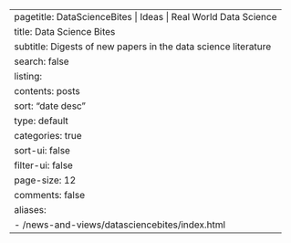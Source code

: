 ---
pagetitle: DataScienceBites | Ideas | Real World Data Science
title: Data Science Bites
subtitle: Digests of new papers in the data science literature
search: false
listing:
  contents: posts
  sort: "date desc"
  type: default
  categories: true
  sort-ui: false
  filter-ui: false
  page-size: 12
comments: false
aliases: 
  - /news-and-views/datasciencebites/index.html
---